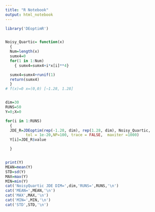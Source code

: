 ---
title: "R Notebook"
output: html_notebook
---
```{r}
library('DEoptimR')


Noisy_Quartic= function(x)
  {
  Num=length(x)  
  sumx4=0
  for(1 in 1:Num)
    { sumx4=sumx4+i*x[i]**4}

  sumx4=sumx4+runif(1)
  return(sumx4)
  }
# f(x)=0 x=(0,0) [−1.28, 1.28]


dim=30
RUNS=50
Y=0;X=0

for(i in 1:RUNS)
  {
  JDE_R=JDEoptim(rep(-1.28, dim), rep(1.28, dim), Noisy_Quartic,
         tol = 1e-20,NP=100, trace = FALSE,  maxiter =1000)
  Y[i]=JDE_R$value

  }


print(Y)
MEAN=mean(Y)
STD=sd(Y)
MAX=max(Y)
MIN=min(Y)
cat('NoisyQuartic JDE DIM=',dim,'RUNS=',RUNS,'\n')
cat('MEAN=',MEAN,'\n')
cat('MAX',MAX,'\n')
cat('MIN=',MIN,'\n')
cat('STD',STD,'\n')


```







